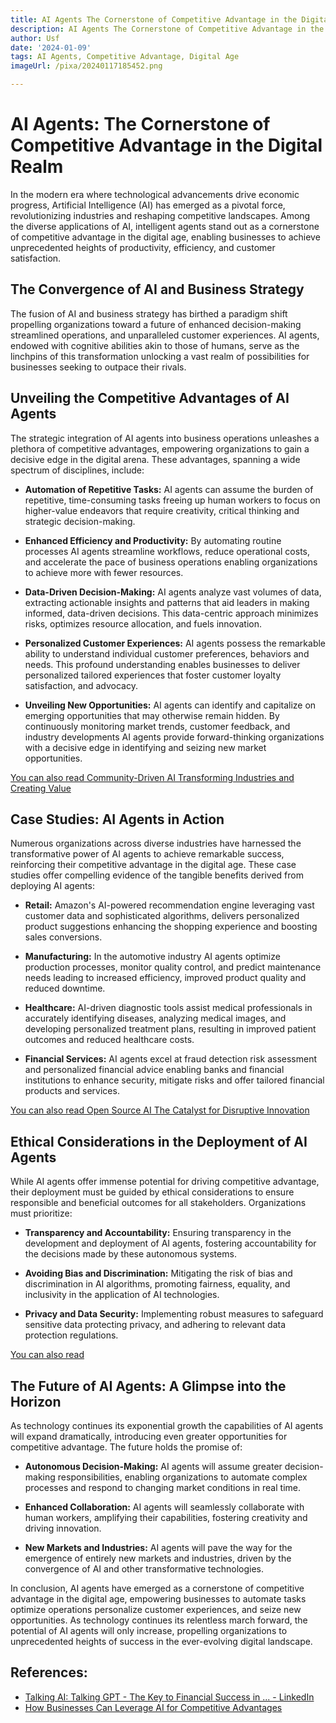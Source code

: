```yaml
---
title: AI Agents The Cornerstone of Competitive Advantage in the Digital Age
description: AI Agents The Cornerstone of Competitive Advantage in the Digital Age
author: Usf
date: '2024-01-09'
tags: AI Agents, Competitive Advantage, Digital Age
imageUrl: /pixa/20240117185452.png

---
```

# AI Agents: The Cornerstone  of Competitive Advantage in the Digital Realm

In the modern  era where  technological advancements drive  economic progress, Artificial Intelligence (AI) has emerged as  a pivotal force, revolutionizing industries and reshaping competitive  landscapes. Among the diverse applications of AI, intelligent agents stand out as  a cornerstone of competitive  advantage in the digital age, enabling businesses to achieve unprecedented heights of productivity, efficiency, and customer satisfaction.

## The Convergence of AI and Business Strategy

The  fusion of AI and  business strategy has birthed a paradigm shift propelling organizations toward a future of enhanced decision-making streamlined operations, and unparalleled customer experiences. AI agents,  endowed with cognitive abilities akin to those of humans, serve  as the linchpins of this transformation unlocking a vast realm of possibilities for businesses seeking to outpace their rivals.

## Unveiling the Competitive Advantages  of AI Agents

The strategic integration of AI agents into business operations unleashes  a plethora of competitive  advantages, empowering organizations to gain a decisive edge in  the digital arena.  These advantages,  spanning a wide spectrum of disciplines, include:

* **Automation of Repetitive Tasks:** AI agents  can assume the burden  of  repetitive, time-consuming  tasks freeing up human workers to focus on higher-value endeavors that require creativity, critical thinking and strategic decision-making.

* **Enhanced Efficiency and Productivity:** By automating  routine processes AI agents  streamline workflows, reduce  operational costs, and accelerate the pace of business operations enabling organizations to achieve more with fewer resources.

* **Data-Driven Decision-Making:** AI agents analyze vast volumes of data, extracting actionable insights and patterns that aid  leaders in  making informed,  data-driven decisions. This data-centric approach minimizes  risks, optimizes resource allocation, and fuels innovation.

* **Personalized Customer Experiences:** AI agents possess the remarkable ability to understand  individual customer preferences, behaviors and needs. This profound understanding enables businesses to deliver personalized tailored experiences that foster customer loyalty satisfaction, and advocacy.

* **Unveiling New Opportunities:**  AI agents  can identify and  capitalize on emerging opportunities that may otherwise remain hidden. By continuously monitoring market trends, customer feedback, and industry developments AI agents provide forward-thinking organizations with a decisive edge in identifying and seizing new market opportunities.

[You can also read Community-Driven AI Transforming Industries  and Creating Value](Community-Driven%20AI%20Transforming%20Industries%20and%20Creating%20Value)


##  Case Studies: AI Agents in Action

Numerous organizations across diverse industries  have  harnessed the transformative power of AI agents  to achieve remarkable success, reinforcing their  competitive advantage in the digital age.  These case studies offer compelling evidence of the tangible  benefits derived from deploying AI agents:

* **Retail:** Amazon's AI-powered recommendation engine leveraging vast customer data and sophisticated algorithms, delivers personalized product suggestions enhancing  the  shopping experience and boosting sales  conversions.

* **Manufacturing:** In the automotive industry AI agents optimize production processes, monitor quality control, and predict maintenance  needs leading to increased efficiency, improved product quality and reduced downtime.

* **Healthcare:** AI-driven diagnostic tools assist medical professionals in accurately identifying diseases, analyzing  medical images, and developing personalized treatment plans,  resulting in improved patient  outcomes and reduced healthcare costs.

* **Financial Services:** AI agents excel at fraud detection risk assessment and personalized financial advice enabling banks and financial institutions to enhance security, mitigate risks and offer tailored financial products and services.

[You  can also read Open Source AI The Catalyst for Disruptive  Innovation](Open%20Source%20AI%20The%20Catalyst%20for%20Disruptive%20Innovation)


## Ethical  Considerations in the Deployment of AI Agents

While AI agents offer immense potential for  driving  competitive advantage,  their deployment must be guided by ethical considerations to ensure responsible and  beneficial outcomes  for all stakeholders.  Organizations must  prioritize:

* **Transparency  and Accountability:** Ensuring transparency in the development and  deployment of AI agents, fostering accountability for the  decisions made by these autonomous systems.

* **Avoiding Bias  and Discrimination:** Mitigating the risk of bias and discrimination in AI algorithms, promoting fairness, equality, and inclusivity in the  application of AI technologies.

* **Privacy and Data Security:** Implementing  robust measures to safeguard sensitive data protecting privacy, and adhering  to relevant  data protection regulations.

[You can also  read ]()


## The Future of  AI Agents: A Glimpse into the Horizon

As technology continues its exponential growth the capabilities of AI agents will expand dramatically, introducing even greater opportunities for competitive advantage. The future holds the promise of:

* **Autonomous Decision-Making:** AI agents will assume greater decision-making responsibilities, enabling organizations to automate complex processes and respond  to changing market conditions in real time.

* **Enhanced Collaboration:** AI agents will seamlessly  collaborate  with human workers,  amplifying their capabilities, fostering  creativity and driving innovation.

* **New  Markets  and  Industries:** AI agents will pave the way for the emergence of entirely new markets and industries, driven by the convergence of AI and other transformative technologies.

In conclusion, AI agents  have emerged as a cornerstone  of competitive advantage in the digital age, empowering businesses to automate tasks optimize operations personalize customer experiences, and seize new opportunities. As technology continues its  relentless march forward, the potential of AI agents will only increase, propelling organizations to unprecedented heights of success in the ever-evolving digital landscape.

## References:
- [Talking AI: Talking GPT - The Key to Financial Success in ... - LinkedIn](https://www.linkedin.com/pulse/talking-ai-gpt-key-financial-success-digital-age-ashish-sharma)
- [How Businesses Can Leverage AI for Competitive Advantages](https://www.datacenters.com/news/how-businesses-can-leverage-ai-for-competitive-advantages)

